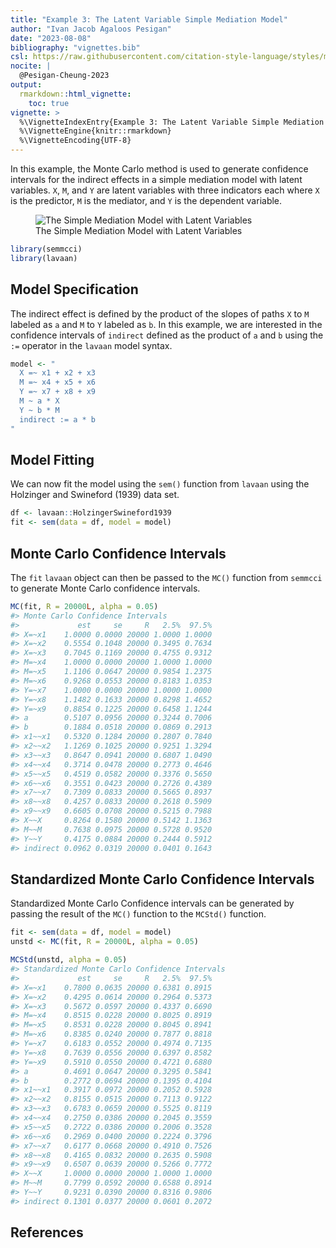 ```yaml
---
title: "Example 3: The Latent Variable Simple Mediation Model"
author: "Ivan Jacob Agaloos Pesigan"
date: "2023-08-08"
bibliography: "vignettes.bib"
csl: https://raw.githubusercontent.com/citation-style-language/styles/master/apa.csl
nocite: |
  @Pesigan-Cheung-2023
output:
  rmarkdown::html_vignette:
    toc: true
vignette: >
  %\VignetteIndexEntry{Example 3: The Latent Variable Simple Mediation Model}
  %\VignetteEngine{knitr::rmarkdown}
  %\VignetteEncoding{UTF-8}
---
```


<!-- vignettes/example-3-latent.Rmd is generated from .setup/vignettes/example-3-latent.Rmd.orig. Please edit that file -->





In this example,
the Monte Carlo method is used to generate confidence intervals
for the indirect effects in a simple mediation model with latent variables.
`X`, `M`, and `Y` are latent variables with three indicators each
where `X` is the predictor, `M` is the mediator,
and `Y` is the dependent variable.

![The Simple Mediation Model with Latent Variables](https://raw.githubusercontent.com/jeksterslab/semmcci/main/.setup/latex/figures/png/latent.png)


```r
library(semmcci)
library(lavaan)
```

## Model Specification

The indirect effect is defined by the product of the slopes
of paths `X` to `M` labeled as `a` and `M` to `Y` labeled as `b`.
In this example, we are interested in the confidence intervals of `indirect`
defined as the product of `a` and `b` using the `:=` operator
in the `lavaan` model syntax.


```r
model <- "
  X =~ x1 + x2 + x3
  M =~ x4 + x5 + x6
  Y =~ x7 + x8 + x9
  M ~ a * X
  Y ~ b * M
  indirect := a * b
"
```

## Model Fitting

We can now fit the model using the `sem()` function from `lavaan` using the Holzinger and Swineford (1939) data set.


```r
df <- lavaan::HolzingerSwineford1939
fit <- sem(data = df, model = model)
```

## Monte Carlo Confidence Intervals

The `fit` `lavaan` object can then be passed to the `MC()` function from `semmcci`
to generate Monte Carlo confidence intervals.


```r
MC(fit, R = 20000L, alpha = 0.05)
#> Monte Carlo Confidence Intervals
#>             est     se     R   2.5%  97.5%
#> X=~x1    1.0000 0.0000 20000 1.0000 1.0000
#> X=~x2    0.5554 0.1048 20000 0.3495 0.7634
#> X=~x3    0.7045 0.1169 20000 0.4755 0.9312
#> M=~x4    1.0000 0.0000 20000 1.0000 1.0000
#> M=~x5    1.1106 0.0647 20000 0.9854 1.2375
#> M=~x6    0.9268 0.0553 20000 0.8183 1.0353
#> Y=~x7    1.0000 0.0000 20000 1.0000 1.0000
#> Y=~x8    1.1482 0.1633 20000 0.8298 1.4652
#> Y=~x9    0.8854 0.1225 20000 0.6458 1.1244
#> a        0.5107 0.0956 20000 0.3244 0.7006
#> b        0.1884 0.0518 20000 0.0869 0.2913
#> x1~~x1   0.5320 0.1284 20000 0.2807 0.7840
#> x2~~x2   1.1269 0.1025 20000 0.9251 1.3294
#> x3~~x3   0.8647 0.0941 20000 0.6807 1.0490
#> x4~~x4   0.3714 0.0478 20000 0.2773 0.4646
#> x5~~x5   0.4519 0.0582 20000 0.3376 0.5650
#> x6~~x6   0.3551 0.0423 20000 0.2726 0.4389
#> x7~~x7   0.7309 0.0833 20000 0.5665 0.8937
#> x8~~x8   0.4257 0.0833 20000 0.2618 0.5909
#> x9~~x9   0.6605 0.0708 20000 0.5215 0.7988
#> X~~X     0.8264 0.1580 20000 0.5142 1.1363
#> M~~M     0.7638 0.0975 20000 0.5728 0.9520
#> Y~~Y     0.4175 0.0884 20000 0.2444 0.5912
#> indirect 0.0962 0.0319 20000 0.0401 0.1643
```

## Standardized Monte Carlo Confidence Intervals

Standardized Monte Carlo Confidence intervals can be generated by passing the result of the `MC()` function to the `MCStd()` function.


```r
fit <- sem(data = df, model = model)
unstd <- MC(fit, R = 20000L, alpha = 0.05)
```


```r
MCStd(unstd, alpha = 0.05)
#> Standardized Monte Carlo Confidence Intervals
#>             est     se     R   2.5%  97.5%
#> X=~x1    0.7800 0.0635 20000 0.6381 0.8915
#> X=~x2    0.4295 0.0614 20000 0.2964 0.5373
#> X=~x3    0.5672 0.0597 20000 0.4337 0.6690
#> M=~x4    0.8515 0.0228 20000 0.8025 0.8919
#> M=~x5    0.8531 0.0228 20000 0.8045 0.8941
#> M=~x6    0.8385 0.0240 20000 0.7877 0.8818
#> Y=~x7    0.6183 0.0552 20000 0.4974 0.7135
#> Y=~x8    0.7639 0.0556 20000 0.6397 0.8582
#> Y=~x9    0.5910 0.0550 20000 0.4721 0.6880
#> a        0.4691 0.0647 20000 0.3295 0.5841
#> b        0.2772 0.0694 20000 0.1395 0.4104
#> x1~~x1   0.3917 0.0972 20000 0.2052 0.5928
#> x2~~x2   0.8155 0.0515 20000 0.7113 0.9122
#> x3~~x3   0.6783 0.0659 20000 0.5525 0.8119
#> x4~~x4   0.2750 0.0386 20000 0.2045 0.3559
#> x5~~x5   0.2722 0.0386 20000 0.2006 0.3528
#> x6~~x6   0.2969 0.0400 20000 0.2224 0.3796
#> x7~~x7   0.6177 0.0668 20000 0.4910 0.7526
#> x8~~x8   0.4165 0.0832 20000 0.2635 0.5908
#> x9~~x9   0.6507 0.0639 20000 0.5266 0.7772
#> X~~X     1.0000 0.0000 20000 1.0000 1.0000
#> M~~M     0.7799 0.0592 20000 0.6588 0.8914
#> Y~~Y     0.9231 0.0390 20000 0.8316 0.9806
#> indirect 0.1301 0.0377 20000 0.0601 0.2072
```

## References
